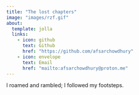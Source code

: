 ```yaml
---
title: "The lost chapters"
image: "images/rzf.gif"
about:
  template: jolla
  links:
    - icon: github
      text: Github
      href: "https://github.com/afsarchowdhury"
    - icon: envelope
      text: Email
      href: "mailto:afsarchowdhury@proton.me"
---
```


I roamed and rambled; I followed my footsteps.
